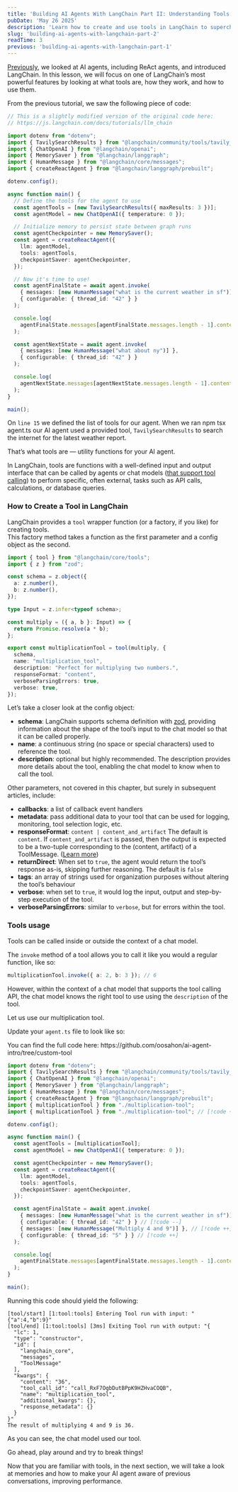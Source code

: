 ```yaml
---
title: 'Building AI Agents With LangChain Part II: Understanding Tools'
pubDate: 'May 26 2025'
description: 'Learn how to create and use tools in LangChain to supercharge your AI agents. This guide breaks down tool creation, usage, and integration with chat models using TypeScript.'
slug: 'building-ai-agents-with-langchain-part-2'
readTime: 3
previous: 'building-ai-agents-with-langchain-part-1'
---
```



[Previously](/articles/building-ai-agents-with-langchain-part-1), we looked at AI agents, including ReAct agents, and introduced LangChain. In this lesson, we will focus on one of LangChain’s most powerful features by looking at what tools are, how they work, and how to use them.

From the previous tutorial, we saw the following piece of code:

```ts:agent.ts
// This is a slightly modified version of the original code here:
// https://js.langchain.com/docs/tutorials/llm_chain

import dotenv from "dotenv";
import { TavilySearchResults } from "@langchain/community/tools/tavily_search";
import { ChatOpenAI } from "@langchain/openai";
import { MemorySaver } from "@langchain/langgraph";
import { HumanMessage } from "@langchain/core/messages";
import { createReactAgent } from "@langchain/langgraph/prebuilt";

dotenv.config();

async function main() {
  // Define the tools for the agent to use
  const agentTools = [new TavilySearchResults({ maxResults: 3 })];
  const agentModel = new ChatOpenAI({ temperature: 0 });

  // Initialize memory to persist state between graph runs
  const agentCheckpointer = new MemorySaver();
  const agent = createReactAgent({
    llm: agentModel,
    tools: agentTools,
    checkpointSaver: agentCheckpointer,
  });

  // Now it's time to use!
  const agentFinalState = await agent.invoke(
    { messages: [new HumanMessage("what is the current weather in sf")] },
    { configurable: { thread_id: "42" } }
  );

  console.log(
    agentFinalState.messages[agentFinalState.messages.length - 1].content
  );

  const agentNextState = await agent.invoke(
    { messages: [new HumanMessage("what about ny")] },
    { configurable: { thread_id: "42" } }
  );

  console.log(
    agentNextState.messages[agentNextState.messages.length - 1].content
  );
}

main();
```

On `line 15` we defined the list of tools for our agent.
When we ran npm tsx agent.ts our AI agent used a provided tool, `TavilySearchResults` to search the internet for the latest weather report.

That’s what tools are — utility functions for your AI agent.

In LangChain, tools are functions with a well-defined input and output interface that can be called by agents or chat models ([that support tool calling](https://python.langchain.com/docs/integrations/chat/#featured-providers)) to perform specific, often external, tasks such as API calls, calculations, or database queries.

### How to Create a Tool in LangChain

LangChain provides a `tool` wrapper function (or a factory, if you like) for creating tools.  
This factory method takes a function as the first parameter and a config object as the second.

```ts:multiplication-tool.ts
import { tool } from "@langchain/core/tools";
import { z } from "zod";

const schema = z.object({
  a: z.number(),
  b: z.number(),
});

type Input = z.infer<typeof schema>;

const multiply = ({ a, b }: Input) => {
  return Promise.resolve(a * b);
};

export const multiplicationTool = tool(multiply, {
  schema,
  name: "multiplication_tool",
  description: "Perfect for multiplying two numbers.",
  responseFormat: "content",
  verboseParsingErrors: true,
  verbose: true,
});
```

Let’s take a closer look at the config object:

- **schema**: LangChain supports schema definition with [zod](https://www.npmjs.com/package/zod), providing information about the shape of the tool’s input to the chat model so that it can be called properly.
- **name**: a continuous string (no space or special characters) used to reference the tool.
- **description**: optional but highly recommended. The description provides more details about the tool, enabling the chat model to know when to call the tool.

Other parameters, not covered in this chapter, but surely in subsequent articles, include:

- **callbacks**: a list of callback event handlers
- **metadata**: pass additional data to your tool that can be used for logging, monitoring, tool selection logic, etc.
- **responseFormat**: `content | content_and_artifact` The default is `content`. If `content_and_artifact` is passed, then the output is expected to be a two-tuple corresponding to the (content, artifact) of a ToolMessage. ([Learn more](https://js.langchain.com/docs/how_to/tool_artifacts/))
- **returnDirect**: When set to `true`, the agent would return the tool’s response as-is, skipping further reasoning. The default is `false`
- **tags**: an array of strings used for organization purposes without altering the tool’s behaviour
- **verbose**: when set to `true`, it would log the input, output and step-by-step execution of the tool.
- **verboseParsingErrors**: similar to `verbose`, but for errors within the tool.

### Tools usage

Tools can be called inside or outside the context of a chat model.

The `invoke` method of a tool allows you to call it like you would a regular function, like so:

```ts
multiplicationTool.invoke({ a: 2, b: 3 }); // 6
```

However, within the context of a chat model that supports the tool calling API, the chat model knows the right tool to use using the `description` of the tool.

Let us use our multiplication tool.

Update your `agent.ts` file to look like so:

<Callout showIcon>
	You can find the full code here: https://github.com/oosahon/ai-agent-intro/tree/custom-tool
</Callout>

```ts
import dotenv from "dotenv";
import { TavilySearchResults } from "@langchain/community/tools/tavily_search"; // [!code --]
import { ChatOpenAI } from "@langchain/openai";
import { MemorySaver } from "@langchain/langgraph";
import { HumanMessage } from "@langchain/core/messages";
import { createReactAgent } from "@langchain/langgraph/prebuilt";
import { multiplicationTool } from "./multiplication-tool";
import { multiplicationTool } from "./multiplication-tool"; // [!code ++]

dotenv.config();

async function main() {
  const agentTools = [multiplicationTool];
  const agentModel = new ChatOpenAI({ temperature: 0 });

  const agentCheckpointer = new MemorySaver();
  const agent = createReactAgent({
    llm: agentModel,
    tools: agentTools,
    checkpointSaver: agentCheckpointer,
  });

  const agentFinalState = await agent.invoke(
    { messages: [new HumanMessage("what is the current weather in sf")] }, // [!code --]
    { configurable: { thread_id: "42" } } // [!code --]
    { messages: [new HumanMessage("Multiply 4 and 9")] }, // [!code ++]
    { configurable: { thread_id: "5" } } // [!code ++]
  );

  console.log(
    agentFinalState.messages[agentFinalState.messages.length - 1].content
  );
}

main();
```

Running this code should yield the following:

```plaintext
[tool/start] [1:tool:tools] Entering Tool run with input: "{"a":4,"b":9}"
[tool/end] [1:tool:tools] [3ms] Exiting Tool run with output: "{
  "lc": 1,
  "type": "constructor",
  "id": [
    "langchain_core",
    "messages",
    "ToolMessage"
  ],
  "kwargs": {
    "content": "36",
    "tool_call_id": "call_RxF7OgbDutBPpK9HZHvaCOQB",
    "name": "multiplication_tool",
    "additional_kwargs": {},
    "response_metadata": {}
  }
}"
The result of multiplying 4 and 9 is 36.
```

As you can see, the chat model used our tool.

Go ahead, play around and try to break things!

Now that you are familiar with tools, in the next section, we will take a look at memories and how to make your AI agent aware of previous conversations, improving performance.
